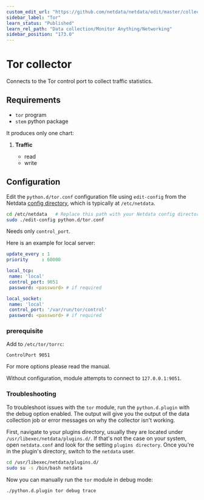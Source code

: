 ```yaml
---
custom_edit_url: "https://github.com/netdata/netdata/edit/master/collectors/python.d.plugin/tor/README.md"
sidebar_label: "Tor"
learn_status: "Published"
learn_rel_path: "Data collection/Monitor Anything/Networking"
sidebar_position: "173.0"
---
```



# Tor collector

Connects to the Tor control port to collect traffic statistics.

## Requirements

-   `tor` program
-   `stem` python package

It produces only one chart:

1.  **Traffic**

    -   read
    -   write

## Configuration

Edit the `python.d/tor.conf` configuration file using `edit-config` from the Netdata [config
directory](/docs/getting-started/manage-and-configure/configuration), which is typically at `/etc/netdata`.

```bash
cd /etc/netdata   # Replace this path with your Netdata config directory, if different
sudo ./edit-config python.d/tor.conf
```

Needs only `control_port`.

Here is an example for local server:

```yaml
update_every : 1
priority     : 60000

local_tcp:
 name: 'local'
 control_port: 9051
 password: <password> # if required

local_socket:
 name: 'local'
 control_port: '/var/run/tor/control'
 password: <password> # if required
```

### prerequisite

Add to `/etc/tor/torrc`:

```
ControlPort 9051
```

For more options please read the manual.

Without configuration, module attempts to connect to `127.0.0.1:9051`.




### Troubleshooting

To troubleshoot issues with the `tor` module, run the `python.d.plugin` with the debug option enabled. The 
output will give you the output of the data collection job or error messages on why the collector isn't working.

First, navigate to your plugins directory, usually they are located under `/usr/libexec/netdata/plugins.d/`. If that's 
not the case on your system, open `netdata.conf` and look for the setting `plugins directory`. Once you're in the 
plugin's directory, switch to the `netdata` user.

```bash
cd /usr/libexec/netdata/plugins.d/
sudo su -s /bin/bash netdata
```

Now you can manually run the `tor` module in debug mode:

```bash
./python.d.plugin tor debug trace
```

